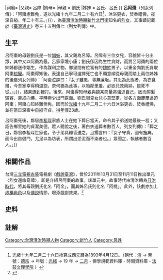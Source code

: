 {{東亞女性歷史人物
|名稱 = 呂阿棗<br><small>{{sans|Lū A-tsó}}</small>
|身份 = 民女|國家 = 
|時代 = [[臺灣清治時期|臺灣清治時期]]
|族裔 = [[臺灣人|臺灣人]]
|信仰 = [[大乘佛教|大乘佛教]]
|籍貫 = [[臺北府|臺北府]][[新竹縣_(清朝)|新竹縣]]
|號=
|法號=
|院號=
|其他名號=
|出生日期= 1871年
|出生地點=
|婚年=
|逝世日期= 1893年4月12日（23歲）
|逝世地點=
|諡號=
|墓葬= 蜂窼山{{efn|《臺灣通史{{·}}列女列傳》：「墓在治東蜂窼山。」}}
|祠廟=
|父親= 呂障
|嫡母=
|母親 = 劉氏
|姊妹 = 呂氏、呂氏
}}
'''呂阿棗'''（{{bd|1871年||1893年|4月12日}}{{efn|《臺灣通史{{·}}列女列傳》：「阿棗慮難免，遂以光緒十九年二月二十有六日<ref>光緒十九年二月二十六日換算成西元曆為1893年4月12日。（朝代：[[清|清]] →  帝號：[[德宗|德宗]] → 年號：[[光緒|光緒]] → 19 年 → [http://authority.ddbc.edu.tw/time/search.php?chk=on&julianSwitch=on&strict=1&filterType=b:0;&dpk=%E6%B8%85&epk=%E5%BE%B7%E5%AE%97&yct=19&mpk=%E4%BA%8C&ypk=%E5%85%89%E7%B7%92&startFrom=1   二月] {{Wayback|url=http://authority.ddbc.edu.tw/time/search.php?chk=on&julianSwitch=on&strict=1&filterType=b:0;&dpk=%E6%B8%85&epk=%E5%BE%B7%E5%AE%97&yct=19&mpk=%E4%BA%8C&ypk=%E5%85%89%E7%B7%92&startFrom=1 |date=20160325163722 }} -
佛學規範資料庫 - 時間資料庫 - [[法鼓文理學院|法鼓文理學院]] ）</ref>，沐浴更衣，焚香禮佛，夜深自縊。年二十有三。」}}），為[[臺灣清治時期|臺灣清治時期]][[新竹市|新竹]][[北門街_(新竹市)|北門街]]知名的[[烈女|烈女]]，其事蹟記載於《[[臺灣通史|臺灣通史]]》卷三十五列傳七〈列女列傳〉中。

== 生平 ==
呂阿棗的母親劉氏是一位[[娼妓|娼妓]]，其父親為呂障。呂障有三位女兒，容貌皆十分出眾，其中又以阿棗為最。呂家家境小康；劉氏卻因為生性貪財，而將呂阿棗的兩位姊姊都送作娼生，作為謀利之物。鄉里間有位富有的[[魏姓|魏姓]]男子，以重金向劉氏買取阿棗[[梳攏|梳攏]]。阿棗得知後，表達自己寧可選擇死亡也不願意順從母親而踏上兩位姊姊的後塵{{efn|《臺灣通史{{·}}列女列傳》：「阿棗泣諫曰：『女子雖愚，孰無廉恥。其忍為此態者，為衣食爾，今吾家幸得稍溫飽，奈何猶為此事，以貽鄰里羞。必欲兒效兩姊，雖死不從。』」}}，結果遭到鞭打。後來，阿棗得知母親與魏某商量將強迫自己，因而剪髮毀容、齋戒向佛，平時極少出門露面。劉氏眼見女兒心意堅定，從各方面屢屢逼迫阿棗；阿棗心知終難倖免，因而於[[光緒|光緒]]十九年二月二十六日沐浴更衣、焚香禮佛，並在當日深夜中[[自縊|自縊]]守貞，[[得年|得年]]僅23歲。

呂阿棗死後，鄰居[[李祖琛|李祖琛]]家族人士在她下葬日當天，命令其子弟送她最後一程；又詔告鄉里她的貞潔美德。眾人聽說之後，著白衣送葬者數百人。{{efn|《臺灣通史{{·}}列女列傳》：「葬之日，鄰翁李祖琛世家也，令子弟具瓣香送之，且揚言曰：『女子守貞，國有旌典。而今出自倡門，尤足以為坊表，所謂出淤泥而不染者也。』眾聞之，執紼者數百人。」}}

== 相關作品 ==
台灣[[三立電視|三立電視]][[古裝|古裝]]電視劇《[[戲說臺灣|戲說臺灣]]》，曾於2011年10月31日至11月11日推出單元〈烈女還命奇譚〉，即是介紹呂阿棗的故事。該單元中，故事時代由清治轉為[[台灣日治時期|日治時代]]，將其母親劉氏化名「阿金」，而其姊呂氏則化名「阿桃」。此外，該劇亦加上[[虛構角色|虛構角色]]以及[[傳說|傳說]]情節，增添戲劇效果。<ref>{{Cite web |url=http://blog.iset.com.tw/dramatalk/?p=3584 |title=iSET三立官方網站 戲說台灣 烈女還命奇譚 |access-date=2014-10-05 |archive-date=2019-08-09 |archive-url=https://web.archive.org/web/20190809134425/http://blog.iset.com.tw/dramatalk/?p=3584 |dead-url=no }}</ref>

== 史料 ==
{{notelist|iger=}}

== 註解 ==
{{reflist}}

{{臺灣通史列傳人物}}
[[Category:台灣清治時期人物|Category:台灣清治時期人物]]
[[Category:新竹人|Category:新竹人]]
[[Category:呂姓|Category:呂姓]]